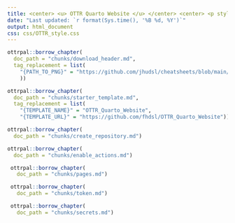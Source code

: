 ```yaml
---
title: <center> <u> OTTR Quarto Website </u> </center> <center> <p style = "color:#986753;"> Set Up </p></center>
date: "Last updated: `r format(Sys.time(), '%B %d, %Y')`"
output: html_document
css: css/OTTR_style.css
---
```


```r
ottrpal::borrow_chapter(
  doc_path = "chunks/download_header.md",
  tag_replacement = list(
    "{PATH_TO_PNG}" = "https://github.com/jhudsl/cheatsheets/blob/main/pngs/ottr_quarto_website.png?raw=true"
    ))
```

```r
ottrpal::borrow_chapter(
  doc_path = "chunks/starter_template.md",
  tag_replacement = list(
    "{TEMPLATE_NAME}" = "OTTR_Quarto_Website",
    "{TEMPLATE_URL}" = "https://github.com/fhdsl/OTTR_Quarto_Website"))
```

```r
ottrpal::borrow_chapter(
  doc_path = "chunks/create_repository.md")
```

```r
ottrpal::borrow_chapter(
  doc_path = "chunks/enable_actions.md")
```

```r
 ottrpal::borrow_chapter(   
   doc_path = "chunks/pages.md")
```

```r
 ottrpal::borrow_chapter(   
   doc_path = "chunks/token.md")
```

```r
 ottrpal::borrow_chapter(   
   doc_path = "chunks/secrets.md")
```
